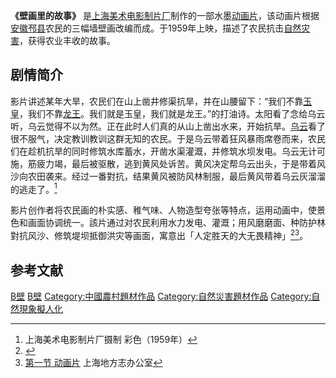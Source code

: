 {{Infobox Film
| name               = 壁画里的故事
| image              = 壁画里的故事.jpg
| caption            = 
| director           =[[何玉门|何玉门]]、[[王树忱|王树忱]]
| executive_producer =
| producer           = 
| writer             =
| narrator           = 
| starring           =
| music              = [[上影交响乐团|上影交响乐团]]
| cinematography     = 段孝萱
| editing            = 
| studio             = [[上海美术电影制片厂|上海美术电影制片厂]]
| distributor        =
| released           = 1959年
| runtime            = 约12[[分钟|分钟]]
| country            = {{CHNML}}
| language           = [[汉语|汉语]]（[[普通话|普通话]]）
| budget             = 
| gross              =
| preceded_by        =  
| followed_by        = 
| cn_name            =
| hk_name            =
| tw_name            = 
}}
'''《壁画里的故事》''' 是[[上海美术电影制片厂|上海美术电影制片厂]]制作的一部水墨[[动画片|动画片]]，该动画片根据[[安徽|安徽]][[邳县|邳县]]农民的三幅墙壁画改编而成。于1959年上映，描述了农民抗击[[自然灾害|自然灾害]]，获得农业丰收的故事。

==剧情简介==
影片讲述某年大旱，农民们在山上凿井修渠抗旱，并在山腰留下：“我们不靠[[玉皇|玉皇]]，我们不靠[[龙王|龙王]]。我们就是玉皇，我们就是龙王。”的打油诗。太阳看了念给乌云听，乌云觉得不以为然。正在此时人们真的从山上凿出水来，开始抗旱。[[乌云|乌云]]看了很不服气，决定教训教训这群无知的农民。于是乌云带着狂风暴雨席卷而来，农民们在趁机抗旱的同时修筑水库蓄水，开凿水渠灌溉，并修筑水坝发电。乌云无计可施，筋疲力竭，最后被驱散，逃到黄风处诉苦。黄风决定帮乌云出头，于是带着风沙向农田袭来。经过一番對抗，结果黄风被防风林制服，最后黄风带着乌云灰溜溜的逃走了。<ref>[http://zt.comicyu.com/Html/1463/2012/46662.html ] {{Wayback|url=http://zt.comicyu.com/Html/1463/2012/46662.html |date=20160304103417 }}上海美术电影制片厂摄制 彩色（1959年）</ref>

影片创作者将农民画的朴实感、稚气味、人物造型夸张等特点，运用动画中，使景色和画面协调统一。該片通过对农民利用水力发电、灌溉；用风磨磨面、种防护林對抗风沙、修筑堤坝抵御洪灾等画面，寓意出「人定胜天的大无畏精神」<ref>{{cite news|title=美术电影导演何玉门 《壁画里的故事》宣传“人定胜天”|url=http://www.henanci.com/Pages/2012/05/12/20120512104605.shtml|accessdate=2014-06-02|newspaper=河南文化产业网|archive-date=2019-08-13|archive-url=https://web.archive.org/web/20190813062014/http://www.henanci.com/Pages/2012/05/12/20120512104605.shtml|dead-url=no}}</ref><ref>[http://shtong.gov.cn/newsite/node2/node2245/node4509/node15254/node16601/node63937/userobject1ai11579.html 第一节 动画片] {{Wayback|url=http://shtong.gov.cn/newsite/node2/node2245/node4509/node15254/node16601/node63937/userobject1ai11579.html |date=20160427150441 }}上海地方志办公室</ref>。

== 参考文献 ==
{{reflist}}
{{上海美术电影制片厂1950年代作品}}
[[Category:1959年中国电影作品|B壁]]
[[Category:上海美术电影制片厂作品|B壁]]
[[Category:中國農村題材作品|Category:中國農村題材作品]]
[[Category:自然災害題材作品|Category:自然災害題材作品]]
[[Category:自然現象擬人化|Category:自然現象擬人化]]